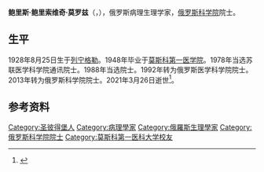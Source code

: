{{人物信息框
| 姓名     = 鲍里斯·莫罗兹
| 性别     = 男
| 出生日期 = 1928年8月25日
| 出生地点 = {{URS}}[[列宁格勒|列宁格勒]]
| 逝世日期 = {{Dda|2021|3|26|1928|8|25}}
| 逝世地点 =
| 职业     = [[病理生理学|病理生理学]]家
| 奖项     = {{荣誉勋章 (俄罗斯联邦)}} {{劳动红旗勋章}}
}}
'''鲍里斯·鲍里索维奇·莫罗兹'''（{{lang-ru|Борис Борисович Мороз}}，{{bd|1928年|8月25日|2021年|3月26日|catIdx=Moroz}}），俄罗斯病理生理学家，[[俄罗斯科学院|俄罗斯科学院]]院士。

==生平==
1928年8月25日生于[[列宁格勒|列宁格勒]]。1948年毕业于[[莫斯科国立谢切诺夫第一医科大学|莫斯科第一医学院]]。1978年当选苏联医学科学院通讯院士。1988年当选院士。1992年转为俄罗斯医学科学院院士。2013年转为俄罗斯科学院院士。2021年3月26日逝世<ref>{{cite web |title=Ушёл из жизни заведующий лабораторией №1 Радиационной патологии, академик РАН, доктор медицинских наук Борис Борисович Мороз |url=https://fmbafmbc.ru/news/events_news/ushyel-iz-zhizni-zaveduyushchiy-laboratoriey-1-radiatsionnoy-patologii-akademik-ran-doktor-meditsins |publisher=ФМБА |language=ru |date=2021-03-26}}</ref>。

==参考资料==
{{reflist}}
{{Authority control}}
{{DEFAULTSORT:Moroz, Boris Borisovich}}
[[Category:圣彼得堡人|Category:圣彼得堡人]]
[[Category:病理學家|Category:病理學家]]
[[Category:俄羅斯生理學家|Category:俄羅斯生理學家]]
[[Category:俄罗斯科学院院士|Category:俄罗斯科学院院士]]
[[Category:莫斯科第一医科大学校友|Category:莫斯科第一医科大学校友]]
{{俄罗斯人物小作品}}